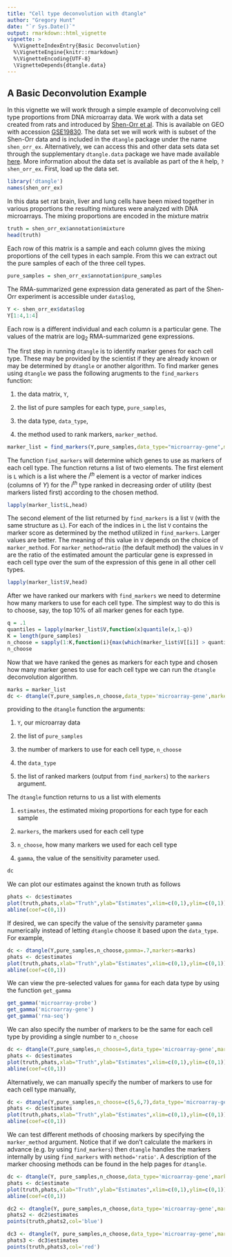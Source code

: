 ```yaml
---
title: "Cell type deconvolution with dtangle"
author: "Gregory Hunt"
date: "`r Sys.Date()`"
output: rmarkdown::html_vignette
vignette: >
  %\VignetteIndexEntry{Basic Deconvolution}
  %\VignetteEngine{knitr::rmarkdown}
  %\VignetteEncoding{UTF-8}
  \VignetteDepends{dtangle.data}
---
```


## A Basic Deconvolution Example

In this vignette we will work through a simple example of deconvolving cell type proportions from DNA microarray data. We work with a data set created from rats and introduced by [Shen-Orr et al](https://www.nature.com/nmeth/journal/v7/n4/abs/nmeth.1439.html). This is available on GEO with accession [GSE19830](https://www.ncbi.nlm.nih.gov/geo/query/acc.cgi?acc=GSE19830). The data set we will work with is subset of the Shen-Orr data and is included in the ``dtangle`` package under the name ``shen_orr_ex``. Alternatively, we can access this and other data sets data set through the supplementary ``dtangle.data`` package we have made available [here](https://umich.box.com/v/dtangledatapkg). More information about the data set is available as part of the ``R`` help, ``?shen_orr_ex``. First, load up the data set. 
```r
library('dtangle')
names(shen_orr_ex)
```

In this data set rat brain, liver and lung cells have been mixed together in various proportions the resulting mixtures were analyzed with DNA microarrays. The mixing proportions are encoded in the mixture matrix
```r
truth = shen_orr_ex$annotation$mixture
head(truth)
```
Each row of this matrix is a sample and each column gives the mixing proportions of the cell types in each sample. From this we can extract out the pure samples of each of the three cell types. 
```r
pure_samples = shen_orr_ex$annotation$pure_samples
```

The RMA-summarized gene expression data generated as part of the Shen-Orr experiment is accessible under ``data$log``,

```r
Y <- shen_orr_ex$data$log
Y[1:4,1:4]
```
Each row is a different individual and each column is a particular gene. The values of the matrix are $\log_2$ RMA-summarized gene expressions. 

The first step in running ``dtangle`` is to identify marker genes for each cell type. These may be provided by the scientist if they are already known or may be determined by ``dtangle`` or another algorithm. To find marker genes using ``dtangle`` we pass the following arugments to the ``find_markers`` function:

1. the data matrix, ``Y``, 

2. the list of pure samples for each type, ``pure_samples``, 

3. the data type, ``data_type``, 

4. the method used to rank markers, ``marker_method``.


```r
marker_list = find_markers(Y,pure_samples,data_type="microarray-gene",marker_method='ratio')
```
The function ``find_markers`` will determine which genes to use as markers of each cell type. The function returns a list of two elements. The first element is ``L`` which is a list where the $i^{th}$ element is a vector of marker indices (columns of $Y$) for the $i^{th}$ type ranked in decreasing order of utility (best markers listed first) according to the chosen method. 
```r
lapply(marker_list$L,head)
```
The second element of the list returned by ``find_markers`` is a list ``V`` (with the same structure as ``L``). For each of the indices in ``L`` the list ``V`` contains the marker score as determined by the method utilized in ``find_markers``. Larger values are better. The meaning of this value in ``V`` depends on the choice of ``marker_method``. For ``marker_method=ratio`` (the default method) the values in ``V`` are the ratio of the estimated amount the particular gene is expressed in each cell type over the sum of the expression of this gene in all other cell types. 
```r
lapply(marker_list$V,head)
```

After we have ranked our markers with ``find_markers`` we need to determine how many markers to use for each cell type. The simplest way to do this is to choose, say, the top 10% of all marker genes for each type.
```r
q = .1
quantiles = lapply(marker_list$V,function(x)quantile(x,1-q))
K = length(pure_samples)
n_choose = sapply(1:K,function(i){max(which(marker_list$V[[i]] > quantiles[[i]]))})
n_choose
```

Now that we have ranked the genes as markers for each type and chosen how many marker genes to use for each cell type we can run the ``dtangle`` deconvolution algorithm.
```r
marks = marker_list
dc <- dtangle(Y,pure_samples,n_choose,data_type='microarray-gene',markers=marks)
```
providing to the ``dtangle`` function the arguments:

1. ``Y``, our microarray data 

2. the list of ``pure_samples`` 

3. the number of markers to use for each cell type, ``n_choose``

4. the ``data_type``

5. the list of ranked markers (output from ``find_markers``) to the ``markers`` argument. 


The ``dtangle`` function returns to us a list with elements 

1. ``estimates``, the estimated mixing proportions for each type for each sample

2. ``markers``, the markers used for each cell type

3. ``n_choose``, how many markers we used for each cell type

4. ``gamma``, the value of the sensitivity parameter used. 

```r
dc
```

We can plot our estimates against the known truth as follows
```r
phats <- dc$estimates
plot(truth,phats,xlab="Truth",ylab="Estimates",xlim=c(0,1),ylim=c(0,1))
abline(coef=c(0,1))
```

If desired, we can specify the value of the sensivity parameter ``gamma`` numerically instead of letting ``dtangle`` choose it based upon the ``data_type``. For example, 
```r
dc <- dtangle(Y,pure_samples,n_choose,gamma=.7,markers=marks)
phats <- dc$estimates
plot(truth,phats,xlab="Truth",ylab="Estimates",xlim=c(0,1),ylim=c(0,1))
abline(coef=c(0,1))
```

We can view the pre-selected values for ``gamma`` for each data type by using the function ``get_gamma``
```r
get_gamma('microarray-probe')
get_gamma('microarray-gene')
get_gamma('rna-seq')
```

We can also specify the number of markers to be the same for each cell type by providing a single number to ``n_choose``
```r
dc <- dtangle(Y,pure_samples,n_choose=5,data_type='microarray-gene',markers=marks)
phats <- dc$estimates
plot(truth,phats,xlab="Truth",ylab="Estimates",xlim=c(0,1),ylim=c(0,1))
abline(coef=c(0,1))
```

Alternatively, we can manually specify the number of markers to use for each cell type manually,
```r
dc <- dtangle(Y,pure_samples,n_choose=c(5,6,7),data_type='microarray-gene',markers=marks)
phats <- dc$estimates
plot(truth,phats,xlab="Truth",ylab="Estimates",xlim=c(0,1),ylim=c(0,1))
abline(coef=c(0,1))
```

We can test different methods of choosing markers by specifying the ``marker_method`` argument. Notice that if we don't calculate the markers in advance (e.g. by using ``find_markers``) then ``dtangle`` handles the markers internally by using ``find_markers`` with ``method='ratio'``. A description of the marker choosing methods can be found in the help pages for ``dtangle``.
```r
dc <- dtangle(Y, pure_samples,n_choose,data_type='microarray-gene',marker_method = 'ratio')
phats <- dc$estimate
plot(truth,phats,xlab="Truth",ylab="Estimates",xlim=c(0,1),ylim=c(0,1))
abline(coef=c(0,1))

dc2 <- dtangle(Y, pure_samples,n_choose,data_type='microarray-gene',marker_method = 'diff')
phats2 <- dc2$estimates
points(truth,phats2,col='blue')

dc3 <- dtangle(Y, pure_samples,n_choose,data_type='microarray-gene',marker_method = 'regression')
phats3 <- dc3$estimates
points(truth,phats3,col='red')
```